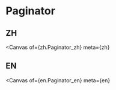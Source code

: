 

<Meta title="Example/Paginator" />

# Paginator

## ZH

<Canvas
  of={zh.Paginator_zh}
  meta={zh}
></Canvas>

<Controls of={zh.Paginator_zh} />

## EN

<Canvas
  of={en.Paginator_en}
  meta={en}
></Canvas>

<Controls of={en.Paginator_en} />
